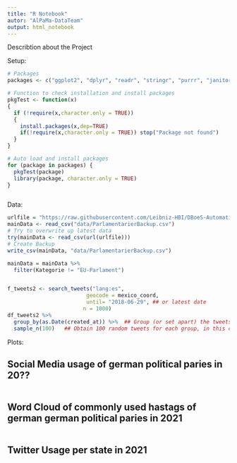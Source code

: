 ---
title: "R Notebook"
autor: "AlPaMa-DataTeam"
output: html_notebook
---

Describtion about the Project

Setup:
```{r}
# Packages
packages <- c("ggplot2", "dplyr", "readr", "stringr", "purrr", "janitor", "ggrepel")

# Function to check installation and install packages
pkgTest <- function(x)
{
  if (!require(x,character.only = TRUE))
  {
    install.packages(x,dep=TRUE)
    if(!require(x,character.only = TRUE)) stop("Package not found")
  }
}

# Auto load and install packages
for (package in packages) {
  pkgTest(package)
  library(package, character.only = TRUE)
}



```

Data:
```{r}
urlfile = "https://raw.githubusercontent.com/Leibniz-HBI/DBoeS-Automatization/master/db/reviewed/Parlamentarier.csv"
mainData <- read_csv("data/ParlamentarierBackup.csv")
# Try to overwrite up latest data
try(mainData <- read_csv(url(urlfile)))
# Create Backup
write_csv(mainData, "data/ParlamentarierBackup.csv")

mainData = mainData %>% 
  filter(Kategorie != "EU-Parlament")


f_tweets2 <- search_tweets("lang:es",
                         geocode = mexico_coord,
                         until= "2018-06-29", ## or latest date                            
                        n = 1000)
df_tweets2 %>% 
  group_by(as.Date(created_at)) %>%  ## Group (or set apart) the tweets by date of creation
  sample_n(100)   ## Obtain 100 random tweets for each group, in this case, for each date.

```

Plots:

## Social Media usage of german political paries in 20??
```{r}

```


## Word Cloud of commonly used hastags of german german political paries in 2021
```{r}

```



## Twitter Usage per state in 2021
```{r}

```